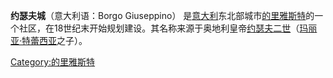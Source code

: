 '''约瑟夫城'''（意大利语：Borgo Giuseppino） 是[[意大利|意大利]]东北部城市[[的里雅斯特|的里雅斯特]]的一个社区，在18世纪末开始规划建设。其名称来源于奥地利皇帝[[约瑟夫二世_(神圣罗马帝国)|约瑟夫二世]]（[[玛丽亚·特蕾西亚|玛丽亚·特蕾西亚]]之子）。

{{coord|45|38|49|N|13|45|44|E|source:itwiki|display=title}}

[[Category:的里雅斯特|Category:的里雅斯特]]